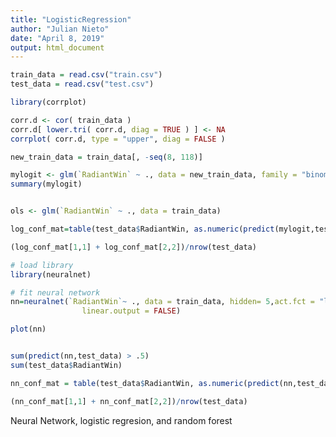 ```yaml
---
title: "LogisticRegression"
author: "Julian Nieto"
date: "April 8, 2019"
output: html_document
---
```


```r
train_data = read.csv("train.csv")
test_data = read.csv("test.csv")
```

```r
library(corrplot)

corr.d <- cor( train_data )
corr.d[ lower.tri( corr.d, diag = TRUE ) ] <- NA
corrplot( corr.d, type = "upper", diag = FALSE )

new_train_data = train_data[, -seq(8, 118)]

mylogit <- glm(`RadiantWin` ~ ., data = new_train_data, family = "binomial")
summary(mylogit)


ols <- glm(`RadiantWin` ~ ., data = train_data)

log_conf_mat=table(test_data$RadiantWin, as.numeric(predict(mylogit,test_data)>=.5))

(log_conf_mat[1,1] + log_conf_mat[2,2])/nrow(test_data)


```

```r
# load library
library(neuralnet)

# fit neural network
nn=neuralnet(`RadiantWin`~ ., data = train_data, hidden= 5,act.fct = "logistic",
                linear.output = FALSE)

plot(nn)


sum(predict(nn,test_data) > .5)
sum(test_data$RadiantWin)

nn_conf_mat = table(test_data$RadiantWin, as.numeric(predict(nn,test_data)>=.5))

(nn_conf_mat[1,1] + nn_conf_mat[2,2])/nrow(test_data)
```

Neural Network, logistic regresion, and random forest
